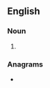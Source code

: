 {{also|secretaries-general|secretaries general}}
==English==

===Noun===
{{head|en|noun plural form|head=[[secretary|Secretaries]] [[general|General]]}}

# {{plural of|Secretary General|lang=en}}

===Anagrams===
* {{anagrams|en|General Secretaries}}
